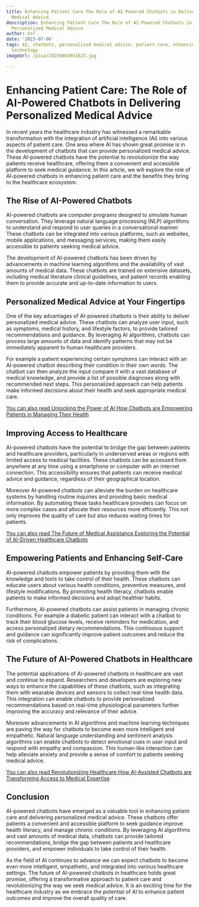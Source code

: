 ```yaml
---
title: Enhancing Patient Care The Role of AI-Powered Chatbots in Delivering Personalized
  Medical Advice
description: Enhancing Patient Care The Role of AI-Powered Chatbots in Delivering
  Personalized Medical Advice
author: Usf
date: '2023-07-06'
tags: AI, chatbots, personalized medical advice, patient care, enhancing, role, AI-powered,
  technology
imageUrl: /pixa/20230803041623.jpg

---
```

# Enhancing Patient Care: The Role of AI-Powered Chatbots in  Delivering Personalized Medical Advice

In recent years the healthcare industry has witnessed a remarkable transformation with the integration of artificial intelligence (AI) into various aspects of  patient care. One area where AI  has shown great promise is in the development of chatbots that can provide personalized medical advice. These AI-powered chatbots have the potential to revolutionize the way patients  receive  healthcare, offering them a convenient and accessible platform to seek medical guidance. In this article, we will explore  the role of AI-powered chatbots in enhancing patient care and the benefits they bring to the healthcare ecosystem.

## The Rise of AI-Powered Chatbots

AI-powered chatbots are  computer programs designed to simulate human conversation. They  leverage natural language  processing (NLP) algorithms to understand and respond to user queries in a conversational manner. These chatbots can be integrated into various  platforms, such as websites,  mobile applications, and messaging services, making them easily accessible to patients seeking medical advice.

The development of AI-powered chatbots has  been driven by advancements in machine learning algorithms and the availability of vast amounts of medical data. These chatbots  are  trained on extensive datasets,  including medical  literature  clinical guidelines, and patient  records enabling  them to provide accurate and up-to-date information to  users.

## Personalized Medical Advice at Your Fingertips

One of the  key advantages of AI-powered chatbots  is their ability to deliver personalized medical  advice. These chatbots can analyze  user input, such as symptoms, medical history,  and lifestyle factors, to provide tailored recommendations and guidance.  By  leveraging AI algorithms,  chatbots can process large amounts of data and identify patterns that may not be immediately apparent to human healthcare providers.

For example a patient experiencing certain symptoms can interact with an AI-powered  chatbot  describing their condition in their own words. The chatbot can then analyze the input compare it with a vast database of medical knowledge,  and provide a list of possible diagnoses along with recommended next  steps. This personalized approach can help patients make informed decisions about their health and  seek appropriate medical care.

[You can also read Unlocking the Power of AI How Chatbots  are Empowering Patients in Managing  Their Health](Unlocking%20the%20Power%20of%20AI%20How%20Chatbots%20are%20Empowering%20Patients%20in%20Managing%20Their%20Health)


##  Improving Access to  Healthcare

AI-powered chatbots  have the potential  to bridge the gap between  patients and healthcare providers, particularly in underserved areas or regions with limited access to medical facilities. These chatbots  can be accessed from anywhere  at  any time using a smartphone or computer with an internet connection. This accessibility ensures that patients can receive medical advice and guidance,  regardless of their geographical location.

Moreover AI-powered chatbots can alleviate  the burden on healthcare systems by handling routine  inquiries and providing basic medical information. By automating these  tasks healthcare providers can focus on more complex cases and allocate their resources more efficiently. This not only  improves  the quality of care but also reduces waiting times for  patients.

[You can also  read The Future  of Medical Assistance Exploring the Potential of AI-Driven Healthcare Chatbots](The%20Future%20of%20Medical%20Assistance%20Exploring%20the%20Potential%20of%20AI-Driven%20Healthcare%20Chatbots)


## Empowering Patients and Enhancing Self-Care

AI-powered chatbots empower patients by providing them with the knowledge and tools to take control of their health.  These chatbots can educate users about various  health conditions, preventive measures, and lifestyle modifications. By promoting health literacy, chatbots enable patients to  make informed decisions and adopt healthier habits.

Furthermore, AI-powered chatbots can assist patients in managing chronic conditions. For example a diabetic patient can interact with a chatbot  to track their blood glucose levels, receive reminders for medication, and access personalized dietary recommendations. This continuous support and guidance can significantly improve patient outcomes and reduce  the risk  of complications.

## The Future of AI-Powered Chatbots  in Healthcare

The potential applications of AI-powered chatbots in healthcare are vast and continue to expand. Researchers and  developers are exploring new ways to enhance the capabilities of these chatbots, such as integrating them with wearable devices and sensors to collect  real-time health data. This integration can enable chatbots to provide personalized  recommendations based on real-time physiological parameters  further improving the accuracy and relevance of their advice.

Moreover advancements in AI algorithms  and machine learning techniques are paving the way for  chatbots to become even more intelligent  and empathetic.  Natural language understanding and sentiment analysis algorithms can enable chatbots to detect emotional  cues  in user input and respond with empathy and compassion.  This human-like interaction can help alleviate anxiety and provide a sense of comfort to patients seeking medical advice.

[You can also read Revolutionizing Healthcare How AI-Assisted Chatbots are Transforming Access  to Medical  Expertise](Revolutionizing%20Healthcare%20How%20AI-Assisted%20Chatbots%20are%20Transforming%20Access%20to%20Medical%20Expertise)


##  Conclusion

AI-powered chatbots have  emerged as a valuable tool in enhancing patient care and  delivering personalized medical advice. These chatbots offer patients a convenient and accessible platform to seek guidance improve health literacy, and manage chronic conditions. By leveraging AI algorithms  and vast  amounts of medical  data, chatbots can provide tailored recommendations, bridge the gap between patients and  healthcare providers, and empower individuals to take control of their health.

As the field of AI  continues to advance we can expect chatbots to become even more intelligent, empathetic, and integrated into various healthcare settings. The future of AI-powered chatbots in healthcare holds great promise, offering a  transformative approach to patient care and  revolutionizing the way we seek medical advice. It is an  exciting time  for the healthcare industry as we embrace the potential of AI to enhance patient  outcomes and improve  the  overall quality of care.